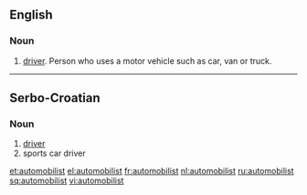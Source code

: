 ==English==

===Noun===
{{en-noun}}

# [[driver]]. Person who uses a motor vehicle such as car, van or truck.

----

==Serbo-Croatian==

===Noun===
{{sh-noun|r|g=m|аутомобилист}}

# [[driver]]
# sports car driver

[[et:automobilist]]
[[el:automobilist]]
[[fr:automobilist]]
[[nl:automobilist]]
[[ru:automobilist]]
[[sq:automobilist]]
[[vi:automobilist]]